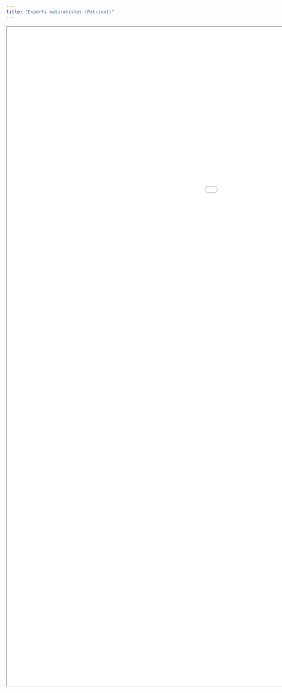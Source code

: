 ```yaml
---
title: "Experts naturalistes (Patrinat)"
---
```


<iframe src="data-raw/experts.htm" width="1650px" height="1750px"></iframe>

